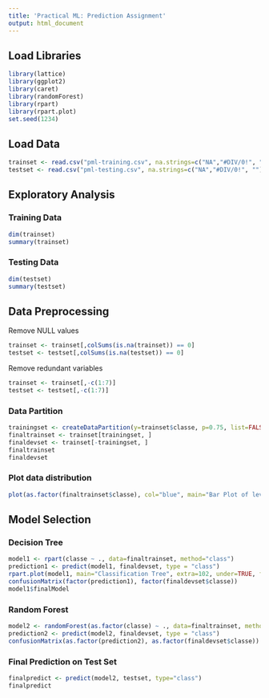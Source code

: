 ```yaml
---
title: 'Practical ML: Prediction Assignment'
output: html_document
---
```


## Load Libraries

```r
library(lattice)
library(ggplot2)
library(caret)
library(randomForest)
library(rpart)
library(rpart.plot)
set.seed(1234)
```

## Load Data
```r
trainset <- read.csv("pml-training.csv", na.strings=c("NA","#DIV/0!", ""))
testset <- read.csv("pml-testing.csv", na.strings=c("NA","#DIV/0!", ""))
```

## Exploratory Analysis
### Training Data
```r
dim(trainset)
summary(trainset)
```

### Testing Data
```r
dim(testset)
summary(testset)
```

## Data Preprocessing
Remove NULL values
```r
trainset <- trainset[,colSums(is.na(trainset)) == 0]
testset <- testset[,colSums(is.na(testset)) == 0]
```

Remove redundant variables
```r
trainset <- trainset[,-c(1:7)]
testset <- testset[,-c(1:7)]
```

### Data Partition
```r
trainingset <- createDataPartition(y=trainset$classe, p=0.75, list=FALSE)
finaltrainset <- trainset[trainingset, ] 
finaldevset <- trainset[-trainingset, ]
finaltrainset
finaldevset
```

### Plot data distribution
```r
plot(as.factor(finaltrainset$classe), col="blue", main="Bar Plot of levels of the variable classe within the subTraining data set", xlab="classe levels", ylab="Frequency")
```

## Model Selection
### Decision Tree
```r
model1 <- rpart(classe ~ ., data=finaltrainset, method="class")
prediction1 <- predict(model1, finaldevset, type = "class")
rpart.plot(model1, main="Classification Tree", extra=102, under=TRUE, faclen=0)
confusionMatrix(factor(prediction1), factor(finaldevset$classe))
model1$finalModel
```

### Random Forest
```r
model2 <- randomForest(as.factor(classe) ~ ., data=finaltrainset, method="class")
prediction2 <- predict(model2, finaldevset, type = "class")
confusionMatrix(as.factor(prediction2), as.factor(finaldevset$classe))
```

### Final Prediction on Test Set
```r
finalpredict <- predict(model2, testset, type="class")
finalpredict
```

